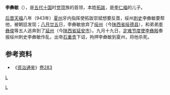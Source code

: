 '''李彝敏'''（{{bd||？|943年||catIdx=L}}），是[[五代十国|五代十国]]时[[党项|党项]]族的首领，本姓[[拓跋|拓跋]]，是[[李仁福|李仁福]]的儿子。

[[后晋|后晋]][[天福_(后晋)|天福]]八年（943年）[[夏州|夏州]]牙内指挥使拓跋崇斌想要反晋，绥州[[刺史|刺史]]李彝敏要帮他，被朝廷发现；[[八月廿五|八月廿五]]日，李彝敏放弃了[[绥州|绥州]]（今[[陕西省|陕西省]][[绥德县|绥德县]]），和弟弟[[李彝俊|李彝俊]]等五人逃奔到了[[延州|延州]]（今[[陕西省|陕西省]][[延安市|延安市]]）。九月十九日，[[定难节度使|定难节度使]][[李彝殷|李彝殷]]奏报绥州刺史李彝敏作乱，出帝[[石重贵|石重贵]]下诏，拘押李彝敏到夏州，将他杀死。

==参考资料==
*《[[资治通鉴|资治通鉴]]》[[s:資治通鑑/卷283|卷283]]

[[category:五代十国军事人物|L]]
[[Category:党项|L]]